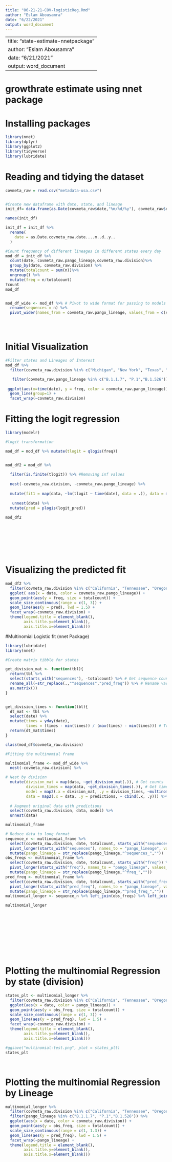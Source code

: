 ```yaml
---
title: "06-21-21-COV-logisticReg.Rmd"
author: "Eslam Abousamra"
date: "6/22/2021"
output: word_document
---
```

---
title: "state-estimate-nnetpackage"
author: "Eslam Abousamra"
date: "6/21/2021"
output: word_document
---


# growthrate estimate using nnet package

# Installing packages

```r
library(nnet)
library(dplyr)
library(ggplot2)
library(tidyverse)
library(lubridate)

```


# Reading and tidying the dataset

```r

covmeta_raw = read.csv("metadata-usa.csv")


#Create new dataframe with date, state, and lineage
init_df= data.frame(as.Date(covmeta_raw$date,"%m/%d/%y"), covmeta_raw$division, covmeta_raw$pango_lineage)

names(init_df)

init_df = init_df %>% 
  rename(
    date = as.Date.covmeta_raw.date....m..d..y..
  )

#Count frequency of different lineages in different states every day
mod_df = init_df %>%
  count(date, covmeta_raw.pango_lineage,covmeta_raw.division)%>%
  group_by(date, covmeta_raw.division) %>%
  mutate(totalcount = sum(n))%>% 
  ungroup() %>% 
  mutate(freq = n/totalcount)
?count
mod_df


mod_df_wide <- mod_df %>% # Pivot to wide format for passing to models
  rename(sequences = n) %>%
  pivot_wider(names_from = covmeta_raw.pango_lineage, values_from = c(sequences, freq), values_fill = 0) 





```


# Initial Visualization


```r
#Filter states and Lineages of Interest
mod_df %>%
  filter(covmeta_raw.division %in% c("Michigan", "New York", "Texas", "North Carolina", "Illinois", "Washington")) %>%

   filter(covmeta_raw.pango_lineage %in% c("B.1.1.7", "P.1","B.1.526")) %>%
  
 ggplot(aes(x=time(date), y = freq, color = covmeta_raw.pango_lineage)) + 
  geom_line(group=1) +
  facet_wrap(~covmeta_raw.division)
```


# Fitting the logit regression


```r
library(modelr)

#logit transformation

mod_df = mod_df %>% mutate(tlogit = qlogis(freq))


mod_df2 = mod_df %>% 
  
  filter(is.finite(tlogit)) %>% #Removing inf values
  
  nest(-covmeta_raw.division, -covmeta_raw.pango_lineage) %>% 
  
  mutate(fit1 = map(data, ~lm(tlogit ~ time(date), data = .)), data = map2(.x = data, .y = fit1, ~add_predictions(.x, .y, var = "logit_pred"))) %>%
  
   unnest(data) %>%
  mutate(pred = plogis(logit_pred))
      
mod_df2

  







```



# Visualizing the predicted fit 


```r
mod_df2 %>%
  filter(covmeta_raw.division %in% c("California", "Tennessee", "Oregon", "Michigan", "New York", "Texas", "North Carolina", "Illinois", "Washington")) %>%  filter(covmeta_raw.pango_lineage %in% c("B.1.1.7", "P.1","B.1.526")) %>%
  ggplot( aes(x = date, color = covmeta_raw.pango_lineage)) +
  geom_point(aes(y = freq, size = totalcount)) +
  scale_size_continuous(range = c(1, 3)) +
  geom_line(aes(y = pred), lwd = 1.5) +
  facet_wrap(~covmeta_raw.division) +
  theme(legend.title = element_blank(), 
        axis.title.y=element_blank(),
        axis.title.x=element_blank())
```


#Multinomial Logistic fit (nnet Package)

```r
library(lubridate)
library(nnet)

#Create matrix tibble for states 

get_division_mat <- function(tbl){
  return(tbl %>%
  select(starts_with("sequences"), -totalcount) %>% # Get sequence counts
  rename_all(~str_replace(.,"^sequences","pred_freq")) %>% # Rename variable for later
  as.matrix())
}


get_division_times <- function(tbl){
  dt_mat <- tbl %>%
  select(date) %>%
  mutate(times = yday(date),
         times = (times - min(times)) / (max(times) - min(times))) # Transform times for easy fitting
  return(dt_mat$times)
}

class(mod_df$covmeta_raw.division)

#Fitting the multinomial frame

multinomial_frame <- mod_df_wide %>%
  nest(-covmeta_raw.division) %>%

# Nest by division
  mutate(division_mat = map(data, ~get_division_mat(.)), # Get counts 
         division_times = map(data, ~get_division_times(.)), # Get times
         model = map2(.x = division_mat, .y = division_times, ~multinom(.x ~ .y, trace = FALSE, MaxNWts = 100000)),predictions = map(model, ~ predict(., type = "prob")),  # Get predictions
         data = map2(.x = data, .y = predictions, ~ cbind(.x, .y))) %>% 
  
  # Augment original data with predictions
  select(covmeta_raw.division, data, model) %>%
  unnest(data)

multinomial_frame
```

```r
# Reduce data to long format
sequence_n <- multinomial_frame %>%
  select(covmeta_raw.division, date, totalcount, starts_with("sequences")) %>%
  pivot_longer(starts_with("sequences"), names_to = "pango_lineage", values_to = "sequence_n") %>%
  mutate(pango_lineage = str_replace(pango_lineage,"^sequences_",""))
obs_freqs <- multinomial_frame %>%
  select(covmeta_raw.division, date, totalcount, starts_with("freq")) %>%
  pivot_longer(starts_with("freq"), names_to = "pango_lineage", values_to = "obs_freq") %>%
  mutate(pango_lineage = str_replace(pango_lineage,"^freq_",""))
pred_freq <- multinomial_frame %>%
  select(covmeta_raw.division, date, totalcount, starts_with("pred_freq")) %>%
  pivot_longer(starts_with("pred_freq"), names_to = "pango_lineage", values_to = "pred_freq") %>%
  mutate(pango_lineage = str_replace(pango_lineage,"^pred_freq_",""))
multinomial_longer <- sequence_n %>% left_join(obs_freqs) %>% left_join(pred_freq)

multinomial_longer












```


# Plotting the multinomial Regression by state (division)

```r


states_plt <- multinomial_longer %>%
  filter(covmeta_raw.division %in% c("California", "Tennessee", "Oregon", "Michigan", "New York", "Texas", "North Carolina", "Illinois", "Washington")) %>% filter(pango_lineage %in% c("B.1.1.7", "P.1","B.1.526")) %>%
  ggplot(aes(x = date, color = pango_lineage)) +
  geom_point(aes(y = obs_freq, size = totalcount)) +
  scale_size_continuous(range = c(1, 3)) +
  geom_line(aes(y = pred_freq), lwd = 1.5) +
  facet_wrap(~covmeta_raw.division) +
  theme(legend.title = element_blank(), 
        axis.title.y=element_blank(),
        axis.title.x=element_blank())

#ggsave("multinomial-test.png", plot = states_plt)
states_plt




```


# Plotting the multinomial Regression by Lineage



```r
multinomial_longer %>%
  filter(covmeta_raw.division %in% c("California", "Tennessee", "Oregon", "Michigan", "New York", "Texas", "North Carolina", "Illinois", "Washington")) %>%
  filter(pango_lineage %in% c("B.1.1.7", "P.1","B.1.526")) %>%
  ggplot(aes(x = date, color = covmeta_raw.division)) +
  geom_point(aes(y = obs_freq, size = totalcount)) +
  scale_size_continuous(range = c(1, 1.3)) +
  geom_line(aes(y = pred_freq), lwd = 1.5) +
  facet_wrap(~pango_lineage) +
  theme(legend.title = element_blank(), 
        axis.title.y=element_blank(),
        axis.title.x=element_blank())
```

